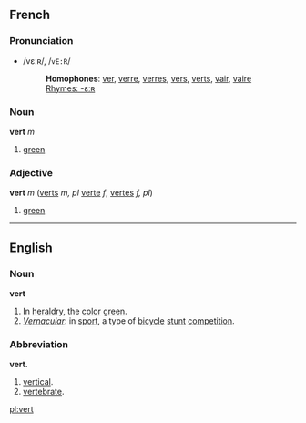 ==French==
===Pronunciation===
*/vεːʀ/, /<tt>vE:R</tt>/
*:'''Homophones''': [[ver]], [[verre]], [[verres]], [[vers]], [[verts]], [[vair]], [[vaire]]
*:[[Rhymes:French:-εːʀ|Rhymes: -εːʀ]]

===Noun===
'''vert''' ''m''

# [[green]]

===Adjective===
'''vert''' ''m'' ([[verts]] ''m, pl'' [[verte]] ''f'', [[vertes]] ''f, pl'')

# [[green]]

----

==English==
===Noun===
'''vert'''

#In [[heraldry]], the [[color]] [[green]].
#''[[Vernacular]]'': in [[sport]], a type of [[bicycle]] [[stunt]] [[competition]].

===Abbreviation===
'''vert.'''

#[[vertical]].
#[[vertebrate]].

[[pl:vert]]